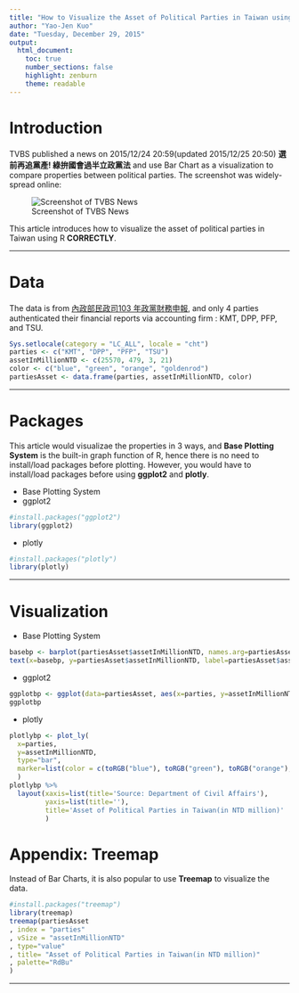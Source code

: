 ```yaml
---
title: "How to Visualize the Asset of Political Parties in Taiwan using R"
author: "Yao-Jen Kuo"
date: "Tuesday, December 29, 2015"
output: 
  html_document:
    toc: true
    number_sections: false
    highlight: zenburn
    theme: readable
---
```


# Introduction

TVBS published a news on 2015/12/24 20:59(updated 2015/12/25 20:50) __選前再追黨產! 綠拚國會過半立政黨法__ and use Bar Chart as a visualization to compare properties between political parties. The screenshot was widely-spread online:

![Screenshot of TVBS News](tvbs.jpg)

This article introduces how to visualize the asset of political parties in Taiwan using R __CORRECTLY__.

---

# Data

The data is from [內政部民政司103 年政黨財務申報](http://www.moi.gov.tw/dca/03caucus_10301.aspx), and only 4 parties authenticated their financial reports via accounting firm : KMT, DPP, PFP, and TSU.

```r
Sys.setlocale(category = "LC_ALL", locale = "cht")
parties <- c("KMT", "DPP", "PFP", "TSU")
assetInMillionNTD <- c(25570, 479, 3, 21)
color <- c("blue", "green", "orange", "goldenrod")
partiesAsset <- data.frame(parties, assetInMillionNTD, color)
```

---

# Packages

This article would visualizae the properties in 3 ways, and **Base Plotting System** is the built-in graph function of R, hence there is no need to install/load packages before plotting. However, you would have to install/load packages before using __ggplot2__ and __plotly__.

* Base Plotting System
* ggplot2

```r
#install.packages("ggplot2")
library(ggplot2)
```

* plotly

```r
#install.packages("plotly")
library(plotly)
```

---

# Visualization

* Base Plotting System

```r
basebp <- barplot(partiesAsset$assetInMillionNTD, names.arg=partiesAsset$parties, col=color, cex.names=0.8, border=NA, ylim=c(0,30000), main=paste("民國103年政黨財務申報(具會計師簽證)","\n","單位:新台幣百萬元"), sub="資料來源:內政部民政司")
text(x=basebp, y=partiesAsset$assetInMillionNTD, label=partiesAsset$assetInMillionNTD, pos = 3, cex = 0.8)
```

* ggplot2

```r
ggplotbp <- ggplot(data=partiesAsset, aes(x=parties, y=assetInMillionNTD))+geom_bar(colour=NA, fill=c("green", "blue", "orange", "goldenrod"), width=.8, stat="identity")+ ggtitle(paste("民國103年政黨財務申報(具會計師簽證)","\n","單位:新台幣百萬元"))+ylab("")+xlab("資料來源:內政部民政司")+geom_text(aes(label=assetInMillionNTD), vjust = -0.5)
ggplotbp
```

* plotly

```r
plotlybp <- plot_ly(
  x=parties,
  y=assetInMillionNTD,
  type="bar",
  marker=list(color = c(toRGB("blue"), toRGB("green"), toRGB("orange"), toRGB("goldenrod")))
  )
plotlybp %>%
  layout(xaxis=list(title='Source: Department of Civil Affairs'),
         yaxis=list(title=''),
         title='Asset of Political Parties in Taiwan(in NTD million)'
         )
```

# Appendix: Treemap

Instead of Bar Charts, it is also popular to use __Treemap__ to visualize the data.

```r
#install.packages("treemap")
library(treemap)
treemap(partiesAsset
, index = "parties"
, vSize = "assetInMillionNTD"
, type="value"
, title= "Asset of Political Parties in Taiwan(in NTD million)"
, palette="RdBu"
)
```

---
